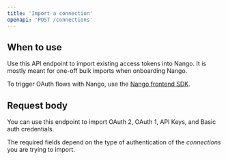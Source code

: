 ```yaml
---
title: 'Import a connection'
openapi: 'POST /connections'
---
```

## When to use

Use this API endpoint to import existing access tokens into Nango. It is mostly meant for one-off bulk imports when onboarding Nango.

To trigger OAuth flows with Nango, use the [Nango frontend SDK](/reference/sdks/frontend).

## Request body

You can use this endpoint to import OAuth 2, OAuth 1, API Keys, and Basic auth credentials.

The required fields depend on the type of authentication of the _connections_ you are trying to import.
